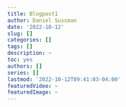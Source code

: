 ```yaml
---
title: Blogpost1
author: Daniel Sussman
date: '2022-10-12'
slug: []
categories: []
tags: []
description: ~
toc: yes
authors: []
series: []
lastmod: '2022-10-12T09:41:03-04:00'
featuredVideo: ~
featuredImage: ~
---
```

